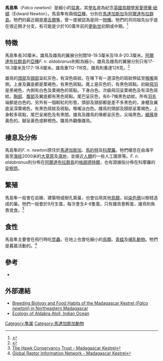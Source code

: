 {{Speciesbox
| name = 馬島隼
| status = LC
| status_system = IUCN3.1
| status_ref = <ref>{{cite iucn|url=https://www.iucnredlist.org/details/22696368/0 |title=''Falco newtoni'' |author=BirdLife International |author-link=BirdLife International |year=2012 |access-date=26 November 2013|ref=harv}}</ref>
| image = Crecerelle.malgache1.jpg
| image_width = 250px
| genus = Falco
| species = newtoni
| authority = [[John_Henry_Gurney|Gurney]]，1863
| subdivision_ranks = [[亞種|亞種]]
| subdivision = 
* ''F. n. newtoni''
* ''F. n. aldabranus''
}}
'''馬島隼'''（''Falco newtoni''）是細小的[[猛禽|猛禽]]。其[[學名|學名]]是為紀念[[英國|英國]][[鳥類學|鳥類學家]][[愛德華·紐頓|愛德華·紐頓]]（Edward Newton）。馬島隼有兩個[[亞種|亞種]]，分別在[[馬達加斯加|馬達加斯加]]及[[阿爾達布拉群島|阿爾達布拉群島]]。牠們的最近親是[[塞舌爾隼|塞舌爾隼]]，曾一度被認為是同一[[物種|物種]]。牠們的共同祖先似乎是在很近期才分支，有可能是少於100萬年前的[[更新世|更新世]]初期或中期。<ref>{{Cite journal en|author=Groombridge, Jim J.; Jones, Carl G.; Bayes, Michelle K.; van Zyl, Anthony J.; Carrillo, José; Nichols, Richard A.  & Bruford, Michael W.|year=2002|title=A molecular phylogeny of African kestrels with reference to divergence across the Indian Ocean|journal=Molecular Phylogenetics and Evolution|volume=25|issue=2|pages=267-277|doi=10.1016/S1055-7903(02)00254-3}}</ref>

== 特徵 ==
馬島隼長30厘米，雄鳥及雌鳥的翼展分別闊18-19.5厘米及18.8-20.3厘米。[[阿爾達布拉群島|阿爾達布拉群島]]的[[亞種|亞種]]''F. n. aldabranus''則較為細小，雄鳥及雌鳥的翼展分別只有17-18.3厘米及17.7-18.6厘米。雄鳥重112-118克，雌鳥則重達128克。<ref>{{Cite book en|author=Erritzoe, Johannes & Erritzoe, Helga|year=1993|title=The Birds of CITES and How to Identify Them|publisher=Lutterworth Press|id=ISBN 0-7188-2895-X}}</ref>

雄鳥的[[頭部|頭部]]及[[頸部|頸部]]呈紅灰色，有深色斑紋。在喙下有一道深色的斑紋伸延至[[喉嚨|喉嚨]]兩側。上身及翼底都是栗褐色，有黑色斑點。尾上是灰色的，有黑色斑點。初級[[飛羽|飛羽]]是黑褐色，內側有白色及栗褐色的斑點。下身白色。次級飛羽呈栗褐色及有深色斑紋。[[胸部|胸部]]、[[腹部|腹部]]及翼底都有黑色斑點。尾巴呈灰色，有6-7條黑色幼紋。所有[[羽毛|羽毛]]端都是白色的。另外有一個較紅的形態，頭部及頸部都是差不多黑色的，身體及翼底呈深栗褐色，有黑色斑紋及斑點。喉嚨淡白色。雌鳥的頭部及頸部呈栗褐色，上身較多斑點，尾巴呈褐色及有黑間。雄鳥及雌鳥的喙都呈灰色，尖端黑色。[[蠟膜|蠟膜]]是黃色的。腳呈黃色或鮮橙色。雛鳥外觀像雌鳥。

== 棲息及分佈 ==
馬島隼的''F. n. newtoni''原住於[[馬達加斯加|馬達加斯加]]、[[馬約特|馬約特]]及[[科摩羅|科摩羅]]。牠們棲息在由海平面至[[海拔|海拔]]2000米的[[大草原|大草原]]及[[濕地|濕地]]，並接近[[人類|人類]]的一些人工園景等。''F. n. aldabranus''則分佈在[[阿爾達布拉群島|阿爾達布拉群島]]的[[格朗德特爾|格朗德特爾]]，也有證據指分佈在科摩羅的[[安樹昂|安樹昂]]。

== 繁殖 ==
馬島隼一般會在岩礁、建築物或樹孔築巢，也會佔用其他[[鳥類|鳥類]]，如[[染色鴉|染色鴉]]以樹枝造成的巢。牠們一般會於9月生蛋，每次會生4-6隻蛋。只有雌鳥會孵蛋，雄鳥則負責覓食。<ref>[http://www.hawk-conservancy.org/priors/madagascarkestrel.shtml The Hawk Conservancy Trust - Madagascar Kestrel]</ref>

== 食性 ==
馬島隼主要會在飛行時吃[[昆蟲|昆蟲]]，在地上也會吃細小的[[鳥類|鳥類]]、[[青蛙|青蛙]]及[[哺乳動物|哺乳動物]]。牠們是暮晨活動的。<ref>[http://www.globalraptors.org/grin/SpeciesResults.asp?specID=8245 Global Raptor Information Network - Madagascar Kestrel]</ref>

== 參考 ==
{{reflist}}
* {{Cite book en|author=Ferguson-Lees, James & Christie, David A.|year=2001|title=Raptors of the World|publisher=Houghton Mifflin|location=Boston|id=ISBN 0-618-12762-3}}

== 外部連結 ==
* [https://web.archive.org/web/20070927212249/http://www.peregrinefund.org/pdfs/ResearchLibrary/17227.pdf Breeding Biology and Food Habits of the Madagascar Kestrel (''Falco newtoni'') in Northeastern Madagascar]
* [https://web.archive.org/web/20060911234725/http://www.botany.hawaii.edu/faculty/duffy/ARB/118-119/118.pdf Ecology of Aldabra Atoll, Indian Ocean]
{{Taxonbar|from=Q757019}}

[[Category:隼属|Category:隼属]]
[[Category:馬達加斯加動物|Category:馬達加斯加動物]]